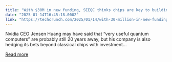 ```yaml
---
title: "With $30M in new funding, SEEQC thinks chips are key to building useful quantum computing"
date: "2025-01-14T16:45:18.000Z"
link: "https://techcrunch.com/2025/01/14/with-30-million-in-new-funding-seeqc-thinks-chips-are-key-to-building-useful-quantum-computing/"
---
```


Nvidia CEO Jensen Huang may have said that &#8220;very useful quantum computers&#8221; are probably still 20 years away, but his company is also hedging its bets beyond classical chips with investment...

[Read more](https://techcrunch.com/2025/01/14/with-30-million-in-new-funding-seeqc-thinks-chips-are-key-to-building-useful-quantum-computing/)
